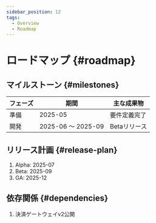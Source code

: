 ```yaml
---
sidebar_position: 12
tags:
  - Overview
  - Roadmap
---
```


# ロードマップ {#roadmap}

## マイルストーン {#milestones}

| フェーズ | 期間 | 主な成果物 |
| ------- | ---- | ---------- |
| 準備 | 2025-05 | 要件定義完了 |
| 開発 | 2025-06 〜 2025-09 | Betaリリース |

## リリース計画 {#release-plan}
1. Alpha: 2025-07
1. Beta: 2025-09
1. GA: 2025-12

## 依存関係 {#dependencies}
1. 決済ゲートウェイv2公開
